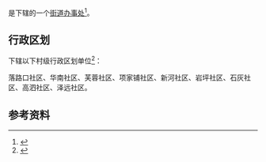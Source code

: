 {{中国乡级行政区|43/07/02/012/000}}

'''{{PAGENAMEBASE}}'''是{{PRC admin/fullname|43/07/02/012/000|3}}下辖的一个[[街道办事处|街道办事处]]<ref>{{PRC admin/ref sgc|{{PRC admin/parent|43/07/02/012/000}}}}</ref>。

== 行政区划 ==
{{PAGENAMEBASE}}下辖以下村级行政区划单位<ref>{{PRC admin/ref sgc|43/07/02/012/000}}</ref>：

落路口社区、华南社区、芙蓉社区、项家铺社区、新河社区、岩坪社区、石灰社区、高泗社区、泽远社区。

== 参考资料 ==
{{reflist}}

{{湖南行政区划小作品}}
{{PRC admin/navcat|43/07/02/012/000}}